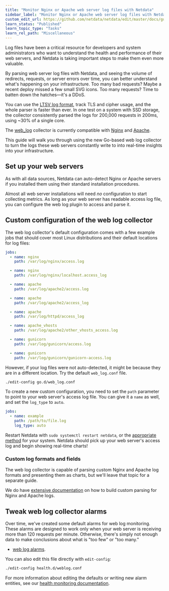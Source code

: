 ```yaml
---
title: "Monitor Nginx or Apache web server log files with Netdata"
sidebar_label: "Monitor Nginx or Apache web server log files with Netdata"
custom_edit_url: https://github.com/netdata/netdata/edit/master/docs/guides/collect-apache-nginx-web-logs.md
learn_status: "Published"
learn_topic_type: "Tasks"
learn_rel_path: "Miscellaneous"
---
```



Log files have been a critical resource for developers and system administrators who want to understand the health and
performance of their web servers, and Netdata is taking important steps to make them even more valuable.

By parsing web server log files with Netdata, and seeing the volume of redirects, requests, or server errors over time,
you can better understand what's happening on your infrastructure. Too many bad requests? Maybe a recent deploy missed a
few small SVG icons. Too many requests? Time to batten down the hatches—it's a DDoS.

You can use the [LTSV log format](http://ltsv.org/), track TLS and cipher usage, and the whole parser is faster than
ever. In one test on a system with SSD storage, the collector consistently parsed the logs for 200,000 requests in
200ms, using ~30% of a single core.

The [web_log](https://github.com/netdata/go.d.plugin/blob/master/modules/weblog/README.md) collector is currently compatible
with [Nginx](https://nginx.org/en/) and [Apache](https://httpd.apache.org/).

This guide will walk you through using the new Go-based web log collector to turn the logs these web servers
constantly write to into real-time insights into your infrastructure.

## Set up your web servers

As with all data sources, Netdata can auto-detect Nginx or Apache servers if you installed them using their standard
installation procedures.

Almost all web server installations will need _no_ configuration to start collecting metrics. As long as your web server
has readable access log file, you can configure the web log plugin to access and parse it.

## Custom configuration of the web log collector

The web log collector's default configuration comes with a few example jobs that should cover most Linux distributions
and their default locations for log files:

```yaml
jobs:
  - name: nginx
    path: /var/log/nginx/access.log

  - name: nginx
    path: /var/log/nginx/localhost.access_log

  - name: apache
    path: /var/log/apache2/access.log

  - name: apache
    path: /var/log/apache2/access_log

  - name: apache
    path: /var/log/httpd/access_log

  - name: apache_vhosts
    path: /var/log/apache2/other_vhosts_access.log

  - name: gunicorn
    path: /var/log/gunicorn/access.log

  - name: gunicorn
    path: /var/log/gunicorn/gunicorn-access.log
```

However, if your log files were not auto-detected, it might be because they are in a different location. Try the default
`web_log.conf` file.

```bash
./edit-config go.d/web_log.conf
```

To create a new custom configuration, you need to set the `path` parameter to point to your web server's access log
file. You can give it a `name` as well, and set the `log_type` to `auto`.

```yaml
jobs:
  - name: example
    path: /path/to/file.log
    log_type: auto
```

Restart Netdata with `sudo systemctl restart netdata`, or the [appropriate
method](https://github.com/netdata/netdata/blob/master/docs/configure/start-stop-restart.md) for your system. Netdata should pick up your web server's access log and
begin showing real-time charts!

### Custom log formats and fields

The web log collector is capable of parsing custom Nginx and Apache log formats and presenting them as charts, but we'll
leave that topic for a separate guide.

We do have [extensive
documentation](https://github.com/netdata/go.d.plugin/blob/master/modules/weblog/README.md#custom-log-format) on how
to build custom parsing for Nginx and Apache logs.

## Tweak web log collector alarms

Over time, we've created some default alarms for web log monitoring. These alarms are designed to work only when your
web server is receiving more than 120 requests per minute. Otherwise, there's simply not enough data to make conclusions
about what is "too few" or "too many."

-   [web log alarms](https://raw.githubusercontent.com/netdata/netdata/master/health/health.d/web_log.conf).

You can also edit this file directly with `edit-config`:

```bash
./edit-config health.d/weblog.conf
```

For more information about editing the defaults or writing new alarm entities, see our 
[health monitoring documentation](https://github.com/netdata/netdata/blob/master/health/README.md).
